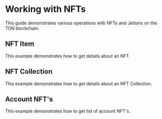 
# Working with NFTs

This guide demonstrates various operations with NFTs and Jettons on the TON blockchain.

## NFT Item

This example demonstrates how to get details about an NFT.

<ExampleTabs>
  <ExampleTab label="TypeScript">
    <NftItem />
  </ExampleTab>
</ExampleTabs>

## NFT Collection

This example demonstrates how to get details about an NFT Collection.

<ExampleTabs>
  <ExampleTab label="TypeScript">
    <NftCollection />
  </ExampleTab>
</ExampleTabs>

## Account NFT's

This example demonstrates how to get list of account NFT's.

<ExampleTabs>
  <ExampleTab label="TypeScript">
    <AccountNfts />
  </ExampleTab>
</ExampleTabs>
